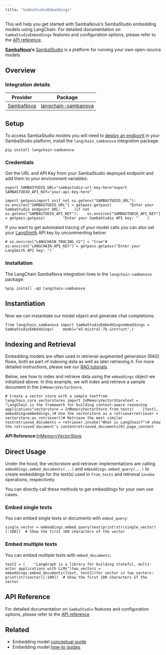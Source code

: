 ```yaml
---
title: "SambaStudioEmbeddings"
---
```


This will help you get started with SambaNova's SambaStudio embedding models using LangChain. For detailed documentation on `SambaStudioEmbeddings` features and configuration options, please refer to the [API reference](https://docs.sambanova.ai/sambastudio/latest/index.html).

**[SambaNova](https://sambanova.ai/)'s** [SambaStudio](https://sambanova.ai/technology/full-stack-ai-platform) is a platform for running your own open-source models

## Overview

### Integration details

| Provider                                             | Package                                                                                    |
| ---------------------------------------------------- | ------------------------------------------------------------------------------------------ |
| [SambaNova](/oss/integrations/providers/sambanova) | [langchain-sambanova](https://python.langchain.com/oss/integrations/providers/sambanova/) |

## Setup

To access SambaStudio models you will need to [deploy an endpoint](https://docs.sambanova.ai/sambastudio/latest/language-models.html) in your SambaStudio platform, install the `langchain_sambanova` integration package.

```
pip install langchain-sambanova
```

### Credentials

Get the URL and API Key from your SambaStudio deployed endpoint and add them to your environment variables:

```
export SAMBASTUDIO_URL="sambastudio-url-key-here"export SAMBASTUDIO_API_KEY="your-api-key-here"
```

```
import getpassimport osif not os.getenv("SAMBASTUDIO_URL"):    os.environ["SAMBASTUDIO_URL"] = getpass.getpass(        "Enter your SambaStudio endpoint URL: "    )if not os.getenv("SAMBASTUDIO_API_KEY"):    os.environ["SAMBASTUDIO_API_KEY"] = getpass.getpass(        "Enter your SambaStudio API key: "    )
```

If you want to get automated tracing of your model calls you can also set your [LangSmith](https://docs.smith.langchain.com/) API key by uncommenting below:

```
# os.environ["LANGCHAIN_TRACING_V2"] = "true"# os.environ["LANGCHAIN_API_KEY"] = getpass.getpass("Enter your LangSmith API key: ")
```

### Installation

The LangChain SambaNova integration lives in the `langchain-sambanova` package:

```
%pip install -qU langchain-sambanova
```

## Instantiation

Now we can instantiate our model object and generate chat completions:

```
from langchain_sambanova import SambaStudioEmbeddingsembeddings = SambaStudioEmbeddings(    model="e5-mistral-7b-instruct",)
```

## Indexing and Retrieval

Embedding models are often used in retrieval-augmented generation (RAG) flows, both as part of indexing data as well as later retrieving it. For more detailed instructions, please see our [RAG tutorials](/oss/tutorials).

Below, see how to index and retrieve data using the `embeddings` object we initialized above. In this example, we will index and retrieve a sample document in the `InMemoryVectorStore`.

```
# Create a vector store with a sample textfrom langchain_core.vectorstores import InMemoryVectorStoretext = "LangChain is the framework for building context-aware reasoning applications"vectorstore = InMemoryVectorStore.from_texts(    [text],    embedding=embeddings,)# Use the vectorstore as a retrieverretriever = vectorstore.as_retriever()# Retrieve the most similar textretrieved_documents = retriever.invoke("What is LangChain?")# show the retrieved document's contentretrieved_documents[0].page_content
```

**API Reference:**[InMemoryVectorStore](https://python.langchain.com/api_reference/core/vectorstores/langchain_core.vectorstores.in_memory.InMemoryVectorStore.html)

## Direct Usage

Under the hood, the vectorstore and retriever implementations are calling `embeddings.embed_documents(...)` and `embeddings.embed_query(...)` to create embeddings for the text(s) used in `from_texts` and retrieval `invoke` operations, respectively.

You can directly call these methods to get embeddings for your own use cases.

### Embed single texts

You can embed single texts or documents with `embed_query`:

```
single_vector = embeddings.embed_query(text)print(str(single_vector)[:100])  # Show the first 100 characters of the vector
```

### Embed multiple texts

You can embed multiple texts with `embed_documents`:

```
text2 = (    "LangGraph is a library for building stateful, multi-actor applications with LLMs")two_vectors = embeddings.embed_documents([text, text2])for vector in two_vectors:    print(str(vector)[:100])  # Show the first 100 characters of the vector
```

## API Reference

For detailed documentation on `SambaStudio` features and configuration options, please refer to the [API reference](https://docs.sambanova.ai/sambastudio/latest/api-ref-landing.html).

## Related

* Embedding model [conceptual guide](/oss/concepts/embedding_models)
* Embedding model [how-to guides](/oss/how_to/#embedding-models)

